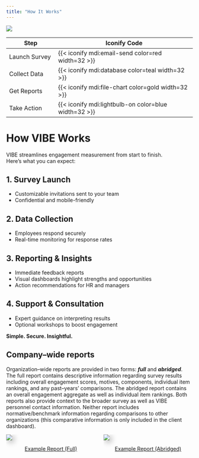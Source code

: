```yaml
---
title: "How It Works"
---
```


![](img/factory.webp)

| Step             | Iconify Code                                      |
|------------------|---------------------------------------------------|
| Launch Survey    | {{< iconify mdi:email-send color=red width=32 >}} |
| Collect Data     | {{< iconify mdi:database color=teal width=32 >}}  |
| Get Reports      | {{< iconify mdi:file-chart color=gold width=32 >}}|
| Take Action      | {{< iconify mdi:lightbulb-on color=blue width=32 >}}|

# How VIBE Works

VIBE streamlines engagement measurement from start to finish.  
Here’s what you can expect:

## 1. Survey Launch
- Customizable invitations sent to your team
- Confidential and mobile-friendly

## 2. Data Collection
- Employees respond securely
- Real-time monitoring for response rates

## 3. Reporting & Insights
- Immediate feedback reports
- Visual dashboards highlight strengths and opportunities
- Action recommendations for HR and managers

## 4. Support & Consultation
- Expert guidance on interpreting results
- Optional workshops to boost engagement

::: {.callout-note}
**Simple. Secure. Insightful.**
:::

## Company--wide reports

Organization--wide reports are provided in two forms: ***full*** and ***abridged***. The full report contains descriptive information regarding survey results including overall engagement scores, motives, components, individual item rankings, and any past--years' comparisons. The abridged report contains an overall engagement aggregate as well as individual item rankings. Both reports also provide context to the broader survey as well as [VIBE]{.vibe} personnel contact information. Neither report includes normative/benchmark information regarding comparisons to other organizations (this comparative information is only included in the client dashboard).

::: {.columns}

::: {.column width="50%"}
![](img/fullreport.PNG){.lightbox style="box-shadow: 5px 5px 15px rgba(0, 0, 0, 0.3);"}
<div style="display: flex; justify-content: center;">
[Example Report (Full)](staticpdf.pdf){.btn .btn-danger}
</div>
:::

::: {.column width="50%"}
![](img/abridged.PNG){.lightbox style="box-shadow: 5px 5px 15px rgba(0, 0, 0, 0.3);"}
<div style="display: flex; justify-content: center;">
[Example Report (Abridged)](staticpdf_minimal.pdf){.btn .btn-danger}
</div>
:::

:::

